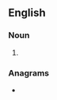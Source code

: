 ==English==

===Noun===
{{head|en|noun form}}

# {{plural of|en|ecotour}}

===Anagrams===
* {{anagrams|en|a=ceoorstu|outscore|toe scour}}